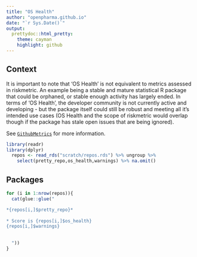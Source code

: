 ```yaml
---
title: "OS Health"
author: "openpharma.github.io"
date: "`r Sys.Date()`"
output:
  prettydoc::html_pretty:
    theme: cayman
    highlight: github
---
```


## Context

It is important to note that ‘OS Health’ is not equivalent to metrics assessed in riskmetric. An example being a stable and mature statistical R package that could be orphaned, or stable enough activity has largely ended. In terms of ‘OS Health’, the developer community is not currently active and developing - but the package itself could still be robust and meeting all it’s intended use cases (OS Health and the scope of riskmetric would overlap though if the package has stale open issues that are being ignored).

See [`GithubMetrics`](https://openpharma.github.io/GithubMetrics/articles/os-health.html) for 
more information.



```r
library(readr)
library(dplyr)
  repos <- read_rds("scratch/repos.rds") %>% ungroup %>%
    select(pretty_repo,os_health,warnings) %>% na.omit()
```

## Packages

```r
for (i in 1:nrow(repos)){
  cat(glue::glue("

*{repos[i,]$pretty_repo}*
    
* Score is {repos[i,]$os_health}  
{repos[i,]$warnings}
    
    
  "))
}
```